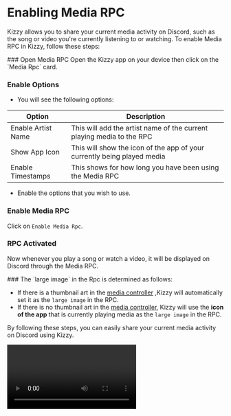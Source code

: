 
# Enabling Media RPC

Kizzy allows you to share your current media activity on Discord, such as the song or video you're currently listening to or watching. To enable Media RPC in Kizzy, follow these steps:

<div className="steps-container">
### Open Media RPC
Open the Kizzy app on your device then click on the `Media Rpc` card.

### Enable Options

- You will see the following options:

| Option | Description |
| --- | --- |
| Enable Artist Name | This will add the artist name of the current playing media to the RPC |
| Show App Icon | This will show the icon of the app of your currently being played media |
| Enable Timestamps | This shows for how long you have been using the Media RPC |

- Enable the options that you wish to use.

### Enable Media RPC ##

Click on `Enable Media Rpc`.

### RPC Activated 

Now whenever you play a song or watch a video, it will be displayed on Discord through the Media RPC.

</div>

<Callout type="info">
### The `large image` in the Rpc is determined as follows:

- If there is a thumbnail art in the [media controller](https://developer.android.com/static/images/about/versions/11/media-controls.png) ,Kizzy will automatically set it as the `large image` in the RPC.
- If there is no thumbnail art in the [media controller](https://developer.android.com/static/images/about/versions/11/media-controls.png), Kizzy will use the **icon of the app** that is currently playing media as the `large image` in the RPC.

</Callout>


By following these steps, you can easily share your current media activity on Discord using Kizzy.

<Video url="/rpc/media-rpc.gif"/>

